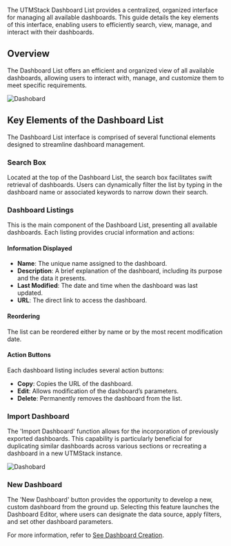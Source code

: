 The UTMStack Dashboard List provides a centralized, organized interface for managing all available dashboards. This guide details the key elements of this interface, enabling users to efficiently search, view, manage, and interact with their dashboards.

## Overview

The Dashboard List offers an efficient and organized view of all available dashboards, allowing users to interact with, manage, and customize them to meet specific requirements.

![Dashobard](https://mintcdn.com/utmstack/-JweBhSZIV7FRzin/images/dashboards/dashview.png?fit=max&auto=format&n=-JweBhSZIV7FRzin&q=85&s=5fb6fbecb5d6e351cb9bc72fd5e4cbf3)

## Key Elements of the Dashboard List

The Dashboard List interface is comprised of several functional elements designed to streamline dashboard management.

### Search Box

Located at the top of the Dashboard List, the search box facilitates swift retrieval of dashboards. Users can dynamically filter the list by typing in the dashboard name or associated keywords to narrow down their search.

### Dashboard Listings

This is the main component of the Dashboard List, presenting all available dashboards. Each listing provides crucial information and actions:

#### Information Displayed

*   **Name**: The unique name assigned to the dashboard.
*   **Description**: A brief explanation of the dashboard, including its purpose and the data it presents.
*   **Last Modified**: The date and time when the dashboard was last updated.
*   **URL**: The direct link to access the dashboard.

#### Reordering

The list can be reordered either by name or by the most recent modification date.

#### Action Buttons

Each dashboard listing includes several action buttons:

*   **Copy**: Copies the URL of the dashboard.
*   **Edit**: Allows modification of the dashboard’s parameters.
*   **Delete**: Permanently removes the dashboard from the list.

### Import Dashboard

The 'Import Dashboard' function allows for the incorporation of previously exported dashboards. This capability is particularly beneficial for duplicating similar dashboards across various sections or recreating a dashboard in a new UTMStack instance.

![Dashobard](https://mintcdn.com/utmstack/lxb2uSs0wybYno8q/images/dashboards/importdash.png?fit=max&auto=format&n=lxb2uSs0wybYno8q&q=85&s=3866286a1d58b2480a13c31f72db199b)

### New Dashboard

The 'New Dashboard' button provides the opportunity to develop a new, custom dashboard from the ground up. Selecting this feature launches the Dashboard Editor, where users can designate the data source, apply filters, and set other dashboard parameters.

For more information, refer to [See Dashboard Creation](../dashboards/creatingdashboard).